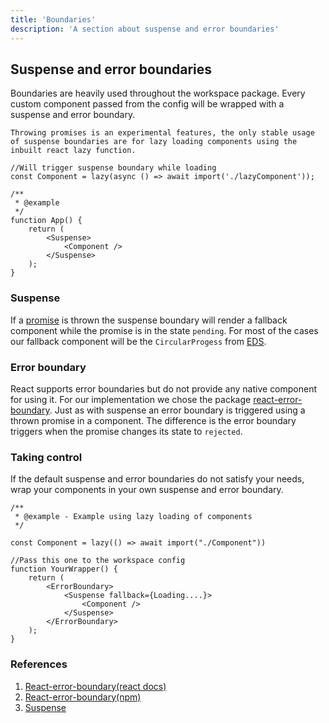 ---
title: 'Boundaries'
description: 'A section about suspense and error boundaries'
---

## Suspense and error boundaries

Boundaries are heavily used throughout the workspace package.
Every custom component passed from the config will be wrapped with a suspense and error boundary.

`Throwing promises is an experimental features, the only stable usage of suspense boundaries are for lazy loading components using the inbuilt react lazy function.`

```tsx
//Will trigger suspense boundary while loading
const Component = lazy(async () => await import('./lazyComponent'));

/**
 * @example
 */
function App() {
	return (
		<Suspense>
			<Component />
		</Suspense>
	);
}
```

### Suspense

If a [promise](https://developer.mozilla.org/en-US/docs/web/javascript/reference/global_objects/promise) is thrown the suspense boundary will render a fallback component while the promise is in the state `pending`.
For most of the cases our fallback component will be the `CircularProgess` from [EDS](https://eds.equinor.com).

### Error boundary

React supports error boundaries but do not provide any native component for using it.
For our implementation we chose the package [react-error-boundary](https://www.npmjs.com/package/react-error-boundary).
Just as with suspense an error boundary is triggered using a thrown promise in a component. The difference is the error boundary triggers when the promise changes its state to `rejected`.

### Taking control

If the default suspense and error boundaries do not satisfy your needs, wrap your components in your own suspense and error boundary.

```tsx
/**
 * @example - Example using lazy loading of components
 */

const Component = lazy(() => await import("./Component"))

//Pass this one to the workspace config
function YourWrapper() {
	return (
		<ErrorBoundary>
			<Suspense fallback={Loading....}>
				<Component />
			</Suspense>
		</ErrorBoundary>
	);
}
```

### References

1. [React-error-boundary(react docs)](https://reactjs.org/docs/error-boundaries.html)
2. [React-error-boundary(npm)](https://www.npmjs.com/package/react-error-boundary)
3. [Suspense](https://beta.reactjs.org/reference/react/Suspense)
